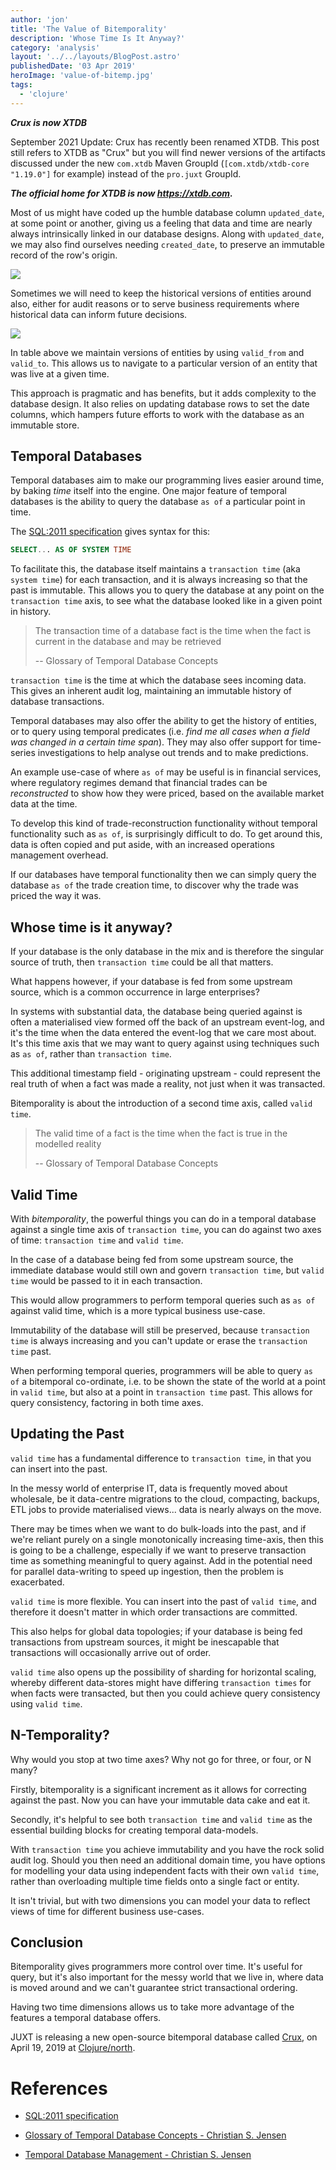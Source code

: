 ```yaml
---
author: 'jon'
title: 'The Value of Bitemporality'
description: 'Whose Time Is It Anyway?'
category: 'analysis'
layout: '../../layouts/BlogPost.astro'
publishedDate: '03 Apr 2019'
heroImage: 'value-of-bitemp.jpg'
tags:
  - 'clojure'
---
```



**_Crux is now XTDB_**

September 2021 Update: Crux has recently been renamed XTDB. This post
still refers to XTDB as \"Crux\" but you will find newer versions of the
artifacts discussed under the new `com.xtdb` Maven GroupId
(`[com.xtdb/xtdb-core "1.19.0"]` for example) instead of the `pro.juxt`
GroupId.

**_The official home for XTDB is now https://xtdb.com._**

Most of us might have coded up the humble database column
`updated_date`, at some point or another, giving us a feeling that data
and time are nearly always intrinsically linked in our database designs.
Along with `updated_date`, we may also find ourselves needing
`created_date`, to preserve an immutable record of the row's origin.


<Image src={cr} />

Sometimes we will need to keep the historical versions of entities
around also, either for audit reasons or to serve business requirements
where historical data can inform future decisions.


<Image src={cr2} />

In table above we maintain versions of entities by using `valid_from`
and `valid_to`. This allows us to navigate to a particular version of an
entity that was live at a given time.

This approach is pragmatic and has benefits, but it adds complexity to
the database design. It also relies on updating database rows to set the
date columns, which hampers future efforts to work with the database as
an immutable store.

## Temporal Databases

Temporal databases aim to make our programming lives easier around time,
by baking _time_ itself into the engine. One major feature of temporal
databases is the ability to query the database `as of` a particular
point in time.

The [SQL:2011 specification](https://en.wikipedia.org/wiki/SQL:2011)
gives syntax for this:

```sql
SELECT... AS OF SYSTEM TIME
```

To facilitate this, the database itself maintains a `transaction time`
(aka `system time`) for each transaction, and it is always increasing so
that the past is immutable. This allows you to query the database at any
point on the `transaction time` axis, to see what the database looked
like in a given point in history.

> The transaction time of a database fact is the time when the fact is
> current in the database and may be retrieved
>
> -- Glossary of Temporal Database Concepts

`transaction time` is the time at which the database sees incoming data.
This gives an inherent audit log, maintaining an immutable history of
database transactions.

Temporal databases may also offer the ability to get the history of
entities, or to query using temporal predicates (i.e. _find me all cases
when a field was changed in a certain time span_). They may also offer
support for time-series investigations to help analyse out trends and to
make predictions.

An example use-case of where `as of` may be useful is in financial
services, where regulatory regimes demand that financial trades can be
_reconstructed_ to show how they were priced, based on the available
market data at the time.

To develop this kind of trade-reconstruction functionality without
temporal functionality such as `as of`, is surprisingly difficult to do.
To get around this, data is often copied and put aside, with an
increased operations management overhead.

If our databases have temporal functionality then we can simply query
the database `as of` the trade creation time, to discover why the trade
was priced the way it was.

## Whose time is it anyway?

If your database is the only database in the mix and is therefore the
singular source of truth, then `transaction time` could be all that
matters.

What happens however, if your database is fed from some upstream source,
which is a common occurrence in large enterprises?

In systems with substantial data, the database being queried against is
often a materialised view formed off the back of an upstream event-log,
and it's the time when the data entered the event-log that we care most
about. It's this time axis that we may want to query against using
techniques such as `as of`, rather than `transaction time`.

This additional timestamp field - originating upstream - could represent
the real truth of when a fact was made a reality, not just when it was
transacted.

Bitemporality is about the introduction of a second time axis, called
`valid time`.

> The valid time of a fact is the time when the fact is true in the
> modelled reality
>
> -- Glossary of Temporal Database Concepts

## Valid Time

With _bitemporality_, the powerful things you can do in a temporal
database against a single time axis of `transaction time`, you can do
against two axes of time: `transaction time` and `valid time`.

In the case of a database being fed from some upstream source, the
immediate database would still own and govern `transaction time`, but
`valid time` would be passed to it in each transaction.

This would allow programmers to perform temporal queries such as `as of`
against valid time, which is a more typical business use-case.

Immutability of the database will still be preserved, because
`transaction time` is always increasing and you can't update or erase
the `transaction time` past.

When performing temporal queries, programmers will be able to query
`as of` a bitemporal co-ordinate, i.e. to be shown the state of the
world at a point in `valid time`, but also at a point in
`transaction time` past. This allows for query consistency, factoring in
both time axes.

## Updating the Past

`valid time` has a fundamental difference to `transaction time`, in that
you can insert into the past.

In the messy world of enterprise IT, data is frequently moved about
wholesale, be it data-centre migrations to the cloud, compacting,
backups, ETL jobs to provide materialised views... data is nearly always
on the move.

There may be times when we want to do bulk-loads into the past, and if
we're reliant purely on a single monotonically increasing time-axis,
then this is going to be a challenge, especially if we want to preserve
transaction time as something meaningful to query against. Add in the
potential need for parallel data-writing to speed up ingestion, then the
problem is exacerbated.

`valid time` is more flexible. You can insert into the past of
`valid time`, and therefore it doesn't matter in which order
transactions are committed.

This also helps for global data topologies; if your database is being
fed transactions from upstream sources, it might be inescapable that
transactions will occasionally arrive out of order.

`valid time` also opens up the possibility of sharding for horizontal
scaling, whereby different data-stores might have differing
`transaction times` for when facts were transacted, but then you could
achieve query consistency using `valid time`.

## N-Temporality?

Why would you stop at two time axes? Why not go for three, or four, or N
many?

Firstly, bitemporality is a significant increment as it allows for
correcting against the past. Now you can have your immutable data cake
and eat it.

Secondly, it's helpful to see both `transaction time` and `valid time`
as the essential building blocks for creating temporal data-models.

With `transaction time` you achieve immutability and you have the rock
solid audit log. Should you then need an additional domain time, you
have options for modelling your data using independent facts with their
own `valid time`, rather than overloading multiple time fields onto a
single fact or entity.

It isn't trivial, but with two dimensions you can model your data to
reflect views of time for different business use-cases.

## Conclusion

Bitemporality gives programmers more control over time. It's useful for
query, but it's also important for the messy world that we live in,
where data is moved around and we can't guarantee strict transactional
ordering.

Having two time dimensions allows us to take more advantage of the
features a temporal database offers.

JUXT is releasing a new open-source bitemporal database called
[Crux](https://juxt.pro/crux/index.html), on April 19, 2019 at
[Clojure/north](https://clojurenorth.com).

# References

- [SQL:2011 specification](https://en.wikipedia.org/wiki/SQL:2011)

- [Glossary of Temporal Database Concepts - Christian S.
  Jensen](http://people.cs.aau.dk/~csj/Papers/Files/1993_jensenCGTDC-TR93-2035.pdf)

- [Temporal Database Management - Christian S.
  Jensen](http://people.cs.aau.dk/~csj/Thesis/)

